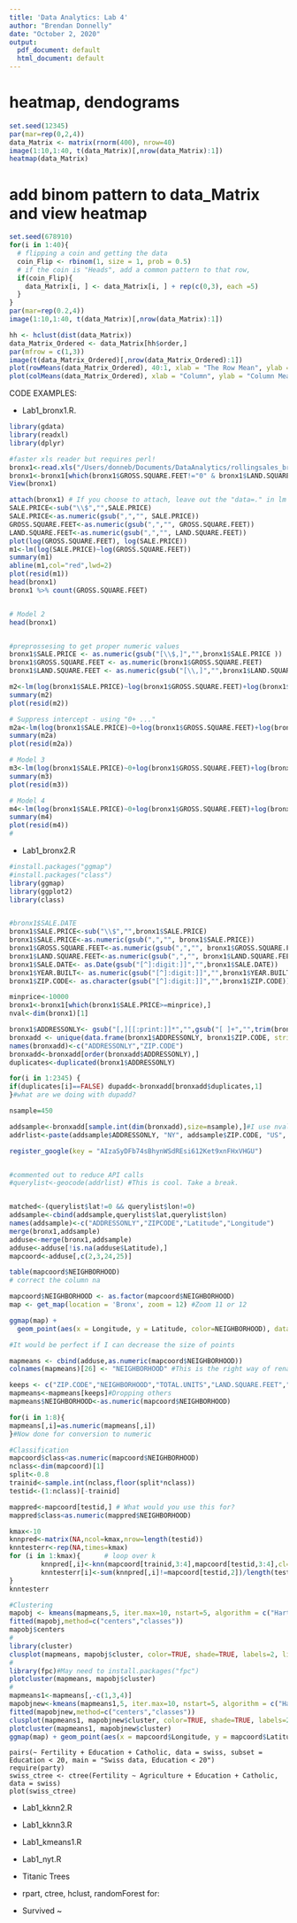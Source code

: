 ---
title: 'Data Analytics: Lab 4'
author: "Brendan Donnelly"
date: "October 2, 2020"
output:
  pdf_document: default
  html_document: default
---

# heatmap, dendograms
```{r}
set.seed(12345)
par(mar=rep(0,2,4))
data_Matrix <- matrix(rnorm(400), nrow=40)
image(1:10,1:40, t(data_Matrix)[,nrow(data_Matrix):1])
heatmap(data_Matrix)
```
# add binom pattern to data_Matrix and view heatmap
```{r}
set.seed(678910)
for(i in 1:40){
  # flipping a coin and getting the data
  coin_Flip <- rbinom(1, size = 1, prob = 0.5)
  # if the coin is "Heads", add a common pattern to that row,
  if(coin_Flip){
    data_Matrix[i, ] <- data_Matrix[i, ] + rep(c(0,3), each =5)
  }
}
par(mar=rep(0.2,4))
image(1:10,1:40, t(data_Matrix)[,nrow(data_Matrix):1])
```

```{r clust}
hh <- hclust(dist(data_Matrix))
data_Matrix_Ordered <- data_Matrix[hh$order,]
par(mfrow = c(1,3))
image(t(data_Matrix_Ordered)[,nrow(data_Matrix_Ordered):1])
plot(rowMeans(data_Matrix_Ordered), 40:1, xlab = "The Row Mean", ylab = "Row", pch=19)
plot(colMeans(data_Matrix_Ordered), xlab = "Column", ylab = "Column Mean", pch=19)

```
CODE EXAMPLES:

* Lab1_bronx1.R. 
```{r misc}
library(gdata) 
library(readxl)
library(dplyr)

#faster xls reader but requires perl!
bronx1<-read.xls("/Users/donneb/Documents/DataAnalytics/rollingsales_bronx.xls",pattern="BOROUGH",stringsAsFactors=FALSE,sheet=1,perl="/Perl64/bin/perl.exe") 
bronx1<-bronx1[which(bronx1$GROSS.SQUARE.FEET!="0" & bronx1$LAND.SQUARE.FEET!="0" & bronx1$SALE.PRICE!="$0"),]
View(bronx1)

attach(bronx1) # If you choose to attach, leave out the "data=." in lm regression
SALE.PRICE<-sub("\\$","",SALE.PRICE) 
SALE.PRICE<-as.numeric(gsub(",","", SALE.PRICE)) 
GROSS.SQUARE.FEET<-as.numeric(gsub(",","", GROSS.SQUARE.FEET)) 
LAND.SQUARE.FEET<-as.numeric(gsub(",","", LAND.SQUARE.FEET)) 
plot(log(GROSS.SQUARE.FEET), log(SALE.PRICE)) 
m1<-lm(log(SALE.PRICE)~log(GROSS.SQUARE.FEET))
summary(m1)
abline(m1,col="red",lwd=2)
plot(resid(m1))
head(bronx1)
bronx1 %>% count(GROSS.SQUARE.FEET)


# Model 2
head(bronx1)


#preprossesing to get proper numeric values
bronx1$SALE.PRICE <- as.numeric(gsub("[\\$,]","",bronx1$SALE.PRICE ))
bronx1$GROSS.SQUARE.FEET <- as.numeric(bronx1$GROSS.SQUARE.FEET)
bronx1$LAND.SQUARE.FEET <- as.numeric(gsub("[\\,]","",bronx1$LAND.SQUARE.FEET))

m2<-lm(log(bronx1$SALE.PRICE)~log(bronx1$GROSS.SQUARE.FEET)+log(bronx1$LAND.SQUARE.FEET)+factor(bronx1$NEIGHBORHOOD))
summary(m2)
plot(resid(m2))

# Suppress intercept - using "0+ ..."
m2a<-lm(log(bronx1$SALE.PRICE)~0+log(bronx1$GROSS.SQUARE.FEET)+log(bronx1$LAND.SQUARE.FEET)+factor(bronx1$NEIGHBORHOOD))
summary(m2a)
plot(resid(m2a))

# Model 3
m3<-lm(log(bronx1$SALE.PRICE)~0+log(bronx1$GROSS.SQUARE.FEET)+log(bronx1$LAND.SQUARE.FEET)+factor(bronx1$NEIGHBORHOOD)+factor(bronx1$BUILDING.CLASS.CATEGORY))
summary(m3)
plot(resid(m3))

# Model 4
m4<-lm(log(bronx1$SALE.PRICE)~0+log(bronx1$GROSS.SQUARE.FEET)+log(bronx1$LAND.SQUARE.FEET)+factor(bronx1$NEIGHBORHOOD)*factor(bronx1$BUILDING.CLASS.CATEGORY))
summary(m4)
plot(resid(m4))
#
```

* Lab1_bronx2.R
```{r}
#install.packages("ggmap")
#install.packages("class")
library(ggmap)
library(ggplot2)
library(class)


#bronx1$SALE.DATE
bronx1$SALE.PRICE<-sub("\\$","",bronx1$SALE.PRICE) 
bronx1$SALE.PRICE<-as.numeric(gsub(",","", bronx1$SALE.PRICE)) 
bronx1$GROSS.SQUARE.FEET<-as.numeric(gsub(",","", bronx1$GROSS.SQUARE.FEET)) 
bronx1$LAND.SQUARE.FEET<-as.numeric(gsub(",","", bronx1$LAND.SQUARE.FEET)) 
bronx1$SALE.DATE<- as.Date(gsub("[^]:digit:]]","",bronx1$SALE.DATE)) 
bronx1$YEAR.BUILT<- as.numeric(gsub("[^]:digit:]]","",bronx1$YEAR.BUILT)) 
bronx1$ZIP.CODE<- as.character(gsub("[^]:digit:]]","",bronx1$ZIP.CODE)) 

minprice<-10000
bronx1<-bronx1[which(bronx1$SALE.PRICE>=minprice),]
nval<-dim(bronx1)[1]

bronx1$ADDRESSONLY<- gsub("[,][[:print:]]*","",gsub("[ ]+","",trim(bronx1$ADDRESS)))
bronxadd <- unique(data.frame(bronx1$ADDRESSONLY, bronx1$ZIP.CODE, stringsAsFactors=FALSE))
names(bronxadd)<-c("ADDRESSONLY","ZIP.CODE") 
bronxadd<-bronxadd[order(bronxadd$ADDRESSONLY),] 
duplicates<-duplicated(bronx1$ADDRESSONLY)

for(i in 1:2345) {
if(duplicates[i]==FALSE) dupadd<-bronxadd[bronxadd$duplicates,1]
}#what are we doing with dupadd?

nsample=450

addsample<-bronxadd[sample.int(dim(bronxadd),size=nsample),]#I use nval here 
addrlist<-paste(addsample$ADDRESSONLY, "NY", addsample$ZIP.CODE, "US", sep=" ") 

register_google(key = "AIzaSyDFb74sBhynWSdREsi612Ket9xnFHxVHGU")


#commented out to reduce API calls
#querylist<-geocode(addrlist) #This is cool. Take a break.


matched<-(querylist$lat!=0 && querylist$lon!=0) 
addsample<-cbind(addsample,querylist$lat,querylist$lon) 
names(addsample)<-c("ADDRESSONLY","ZIPCODE","Latitude","Longitude")
merge(bronx1,addsample)
adduse<-merge(bronx1,addsample)
adduse<-adduse[!is.na(adduse$Latitude),]
mapcoord<-adduse[,c(2,3,24,25)]

table(mapcoord$NEIGHBORHOOD)
# correct the column na

mapcoord$NEIGHBORHOOD <- as.factor(mapcoord$NEIGHBORHOOD)
map <- get_map(location = 'Bronx', zoom = 12) #Zoom 11 or 12

ggmap(map) + 
  geom_point(aes(x = Longitude, y = Latitude, color=NEIGHBORHOOD), data = mapcoord) + theme(legend.position = "none") 

#It would be perfect if I can decrease the size of points 

mapmeans <- cbind(adduse,as.numeric(mapcoord$NEIGHBORHOOD))
colnames(mapmeans)[26] <- "NEIGHBORHOOD" #This is the right way of renaming.

keeps <- c("ZIP.CODE","NEIGHBORHOOD","TOTAL.UNITS","LAND.SQUARE.FEET","GROSS.SQUARE.FEET","SALE.PRICE","Latitude","Longitude") 
mapmeans<-mapmeans[keeps]#Dropping others
mapmeans$NEIGHBORHOOD<-as.numeric(mapcoord$NEIGHBORHOOD) 

for(i in 1:8){
mapmeans[,i]=as.numeric(mapmeans[,i]) 
}#Now done for conversion to numeric

#Classification
mapcoord$class<as.numeric(mapcoord$NEIGHBORHOOD)
nclass<-dim(mapcoord)[1]
split<-0.8
trainid<-sample.int(nclass,floor(split*nclass))
testid<-(1:nclass)[-trainid]

mappred<-mapcoord[testid,] # What would you use this for?
mappred$class<as.numeric(mappred$NEIGHBORHOOD) 

kmax<-10
knnpred<-matrix(NA,ncol=kmax,nrow=length(testid))
knntesterr<-rep(NA,times=kmax)
for (i in 1:kmax){		# loop over k
        knnpred[,i]<-knn(mapcoord[trainid,3:4],mapcoord[testid,3:4],cl=mapcoord[trainid,2],k=i)
        knntesterr[i]<-sum(knnpred[,i]!=mapcoord[testid,2])/length(testid)
} 
knntesterr

#Clustering
mapobj <- kmeans(mapmeans,5, iter.max=10, nstart=5, algorithm = c("Hartigan-Wong", "Lloyd", "Forgy", "MacQueen"))
fitted(mapobj,method=c("centers","classes"))
mapobj$centers
#
library(cluster)
clusplot(mapmeans, mapobj$cluster, color=TRUE, shade=TRUE, labels=2, lines=0) 
#
library(fpc)#May need to install.packages("fpc")
plotcluster(mapmeans, mapobj$cluster)
#
mapmeans1<-mapmeans[,-c(1,3,4)]
mapobjnew<-kmeans(mapmeans1,5, iter.max=10, nstart=5, algorithm = c("Hartigan-Wong", "Lloyd", "Forgy", "MacQueen"))
fitted(mapobjnew,method=c("centers","classes"))
clusplot(mapmeans1, mapobjnew$cluster, color=TRUE, shade=TRUE, labels=2, lines=0) 
plotcluster(mapmeans1, mapobjnew$cluster)
ggmap(map) + geom_point(aes(x = mapcoord$Longitude, y = mapcoord$Latitude, size =1, color=mapobjnew$cluster), data = mapcoord)#How to change colors?
```

```{knn1}
pairs(~ Fertility + Education + Catholic, data = swiss, subset = Education < 20, main = "Swiss data, Education < 20")
require(party)
swiss_ctree <- ctree(Fertility ~ Agriculture + Education + Catholic, data = swiss)
plot(swiss_ctree)
```
* Lab1_kknn2.R
* Lab1_kknn3.R
* Lab1_kmeans1.R
* Lab1_nyt.R

* Titanic Trees

* rpart, ctree, hclust, randomForest for:
* Survived ~ 


